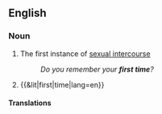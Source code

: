 {{also|first-time}}
==English==

===Noun===
{{en-noun}}

# The first instance of [[sexual intercourse]]
#: ''Do you remember your '''first time'''?''
# {{&lit|first|time|lang=en}}

====Translations====
{{trans-top|first instance of sexual intercourse}}
{{trans-mid}}
{{trans-bottom}}